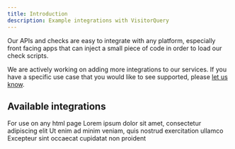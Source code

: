 ```yaml
---
title: Introduction
description: Example integrations with VisitorQuery
---
```


Our APIs and checks are easy to integrate with any platform, especially front facing apps that can inject a small piece of code in order to load our check scripts.

We are actively working on adding more integrations to our services. If you have a specific use case that you would like to see supported, please [let us know](https://visitorquery.com/support).

## Available integrations

<CardGroup cols={2}>
  <Card title="Web" icon="square-1">
    For use on any html page
  </Card>
  <Card title="Second Card" icon="square-2">
    Lorem ipsum dolor sit amet, consectetur adipiscing elit
  </Card>
  <Card title="Third Card" icon="square-3">
    Ut enim ad minim veniam, quis nostrud exercitation ullamco
  </Card>
  <Card title="Fourth Card" icon="square-4">
    Excepteur sint occaecat cupidatat non proident
  </Card>
</CardGroup>